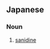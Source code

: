 ==Japanese==
{{ja-kanjitab|は|り|ちょう|せき|yomi=o}}

===Noun===
{{ja-noun|はりちょうせき}}

# {{lb|ja|mineralogy|sort=はりちょうせき}} [[sanidine]]
